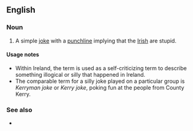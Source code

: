 ==English==

===Noun===
{{en-noun}}

# A simple [[joke]] with a [[punchline]] implying that the [[Irish]] are stupid.

====Usage notes====
* Within Ireland, the term is used as a self-criticizing term to describe something illogical or silly that happened in Ireland.
* The comparable term for a silly joke played on a particular group is ''Kerryman joke'' or ''Kerry joke'', poking fun at the people from County Kerry.

===See also===
* {{l|en|Kerryman joke}}